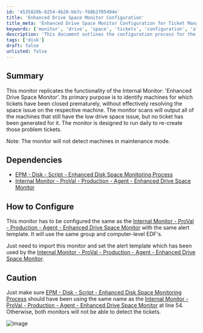```yaml
---
id: '4535820b-8254-4b20-bb7c-f68b2f05494e'
title: 'Enhanced Drive Space Monitor Configuration'
title_meta: 'Enhanced Drive Space Monitor Configuration for Ticket Management'
keywords: ['monitor', 'drive', 'space', 'tickets', 'configuration', 'alert']
description: 'This document outlines the configuration process for the Enhanced Drive Space Monitor, which identifies machines with unresolved low drive space issues and generates tickets accordingly. It details dependencies, configuration steps, and important cautions to ensure effective monitoring.'
tags: ['disk']
draft: false
unlisted: false
---
```

## Summary

This monitor replicates the functionality of the Internal Monitor: 'Enhanced Drive Space Monitor'. Its primary purpose is to identify machines for which tickets have been closed prematurely, without effectively resolving the space issue on the respective machine. The monitor scans will output all of the machines that still have the low drive space issue, but no ticket has been generated for it. The monitor is designed to run daily to re-create those problem tickets.

Note: The monitor will not detect machines in maintenance mode.

## Dependencies

- [EPM - Disk - Script - Enhanced Disk Space Monitoring Process](https://proval.itglue.com/DOC-5078775-12033151)
- [Internal Monitor - ProVal - Production - Agent - Enhanced Drive Space Monitor](https://proval.itglue.com/DOC-5078775-12182106)

## How to Configure

This monitor has to be configured the same as the [Internal Monitor - ProVal - Production - Agent - Enhanced Drive Space Monitor](https://proval.itglue.com/DOC-5078775-12182106) with the same alert template. It will use the same group and computer-level EDF's.

Just need to import this monitor and set the alert template which has been used by the [Internal Monitor - ProVal - Production - Agent - Enhanced Drive Space Monitor](https://proval.itglue.com/DOC-5078775-12182106).

## Caution

Just make sure [EPM - Disk - Script - Enhanced Disk Space Monitoring Process](https://proval.itglue.com/DOC-5078775-12033151) should have been using the same name as the [Internal Monitor - ProVal - Production - Agent - Enhanced Drive Space Monitor](https://proval.itglue.com/DOC-5078775-12182106) at line 54. Otherwise, both monitors will not be able to detect the tickets.

![Image](../../../static/img/Enhanced-Drive-Space-Monitor-Ticket-Management/image_1.png)












